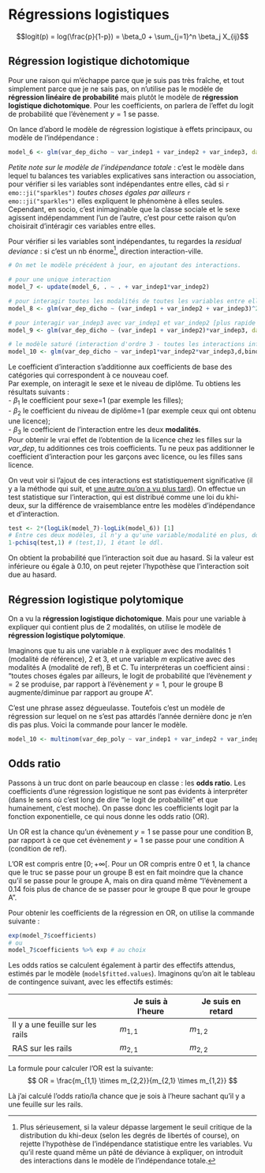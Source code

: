 
# Régressions logistiques {#reg-log}

$$logit(p) = log(\frac{p}{1-p}) = \beta_0 + \sum_{j=1}^n \beta_j X_{ij}$$

## Régression logistique dichotomique

Pour une raison qui m'échappe parce que je suis pas très fraîche, et tout simplement parce que je ne sais pas, on n'utilise pas le modèle de **régression linéaire de probabilité** mais plutôt le modèle de **régression logistique dichotomique**. Pour les coefficients, on parlera de l'effet du logit de probabilité que l'évènement $y=1$ se passe.

On lance d'abord le modèle de régression logistique à effets principaux, ou modèle de l'indépendance :

```r
model_6 <- glm(var_dep_dicho ~ var_indep1 + var_indep2 + var_indep3, data = d, weights = poids, family=binomial)
```

*Petite note sur le modèle de l'indépendance totale* : c'est le modèle dans lequel tu balances tes variables explicatives sans interaction ou association, pour vérifier si les variables sont indépendantes entre elles, càd si `r emo::ji("sparkles")` *toutes choses égales par ailleurs* `r emo::ji("sparkles")` elles expliquent le phénomène à elles seules. Cependant, en socio, c'est inimaginable que la classe sociale et le sexe agissent indépendamment l'un de l'autre, c'est pour cette raison qu'on choisirait d'intéragir ces variables entre elles.

Pour vérifier si les variables sont indépendantes, tu regardes la *residual deviance* : si c'est un nb énorme[^4], direction interaction-ville.

```r
# On met le modèle précédent à jour, en ajoutant des interactions.

# pour une unique interaction  
model_7 <- update(model_6, . ~ . + var_indep1*var_indep2)

# pour interagir toutes les modalités de toutes les variables entre elles (interaction d'ordre 2)  
model_8 <- glm(var_dep_dicho ~ (var_indep1 + var_indep2 + var_indep3)^2, data = d, weights = poids, family=binomial)  

# pour interagir var_indep3 avec var_indep1 et var_indep2 [plus rapide que d'écrire individuellement chaque interaction]
model_9 <- glm(var_dep_dicho ~ (var_indep1 + var_indep2)*var_indep3, data = d, weights = poids, family=binomial) 

# le modèle saturé (interaction d'ordre 3 - toutes les interactions inférieures seront automatiquement là)
model_10 <- glm(var_dep_dicho ~ var_indep1*var_indep2*var_indep3,d,binomial)
```

Le coefficient d'interaction s'additionne aux coefficients de base des catégories qui correspondent à ce nouveau coef.\
Par exemple, on interagit le sexe et le niveau de diplôme. Tu obtiens les résultats suivants :\
- $\beta_1$ le coefficient pour sexe=1 (par exemple les filles);\
- $\beta_2$ le coefficient du niveau de diplôme=1 (par exemple ceux qui ont obtenu une licence);\
- $\beta_3$ le coefficient de l'interaction entre les deux **modalités**.\
Pour obtenir le vrai effet de l'obtention de la licence chez les filles sur la $var\_dep$, tu additionnes ces trois coefficients. Tu ne peux pas additionner le coefficient d'interaction pour les garçons avec licence, ou les filles sans licence.

On veut voir si l'ajout de ces interactions est statistiquement significative (il y a la méthode qui suit, et [une autre qu'on a vu plus tard](#analyse-de-deviance)). On effectue un test statistique sur l'interaction, qui est distribué comme une loi du khi-deux, sur la différence de vraisemblance entre les modèles d'indépendance et d'interaction.

```r
test <- 2*(logLik(model_7)-logLik(model_6)) [1]
# Entre ces deux modèles, il n'y a qu'une variable/modalité en plus, donc le degré de liberté est de 1 (je sais plus pourquoi).
1-pchisq(test,1) # (test,1), 1 étant le ddl.
```

On obtient la probabilité que l'interaction soit due au hasard. Si la valeur est inférieure ou égale à 0.10, on peut rejeter l'hypothèse que l'interaction soit due au hasard.

## Régression logistique polytomique

On a vu la **régression logistique dichotomique**. Mais pour une variable à expliquer qui contient plus de 2 modalités, on utilise le modèle de **régression logistique polytomique**.

Imaginons que tu ais une variable $n$ à expliquer avec des modalités 1 (modalité de référence), 2 et 3, et une variable $m$ explicative avec des modalités A (modalité de ref), B et C. Tu interpréteras un coefficient ainsi : "toutes choses égales par ailleurs, le logit de probabilité que l'évènement $y=2$ se produise, par rapport à l'évènement $y=1$, pour le groupe B augmente/diminue par rapport au groupe A".

C'est une phrase assez dégueulasse. Toutefois c'est un modèle de régression sur lequel on ne s'est pas attardés l'année dernière donc je n'en dis pas plus. Voici la commande pour lancer le modèle.

```r
model_10 <- multinom(var_dep_poly ~ var_indep1 + var_indep2 + var_indep3, data=d, weights=poids)
```

## Odds ratio {#odds-ratio-complet}

Passons à un truc dont on parle beaucoup en classe : les **odds ratio**. Les coefficients d'une régression logistique ne sont pas évidents à interpréter (dans le sens où c'est long de dire "le logit de probabilité" et que humainement, c'est moche). On passe donc les coefficients logit par la fonction exponentielle, ce qui nous donne les odds ratio (OR).

Un OR est la chance qu'un évènement $y=1$ se passe pour une condition B, par rapport à ce que cet évènement $y=1$ se passe pour une condition A (condition de ref).

L'OR est compris entre $[0;+\infty[$. Pour un OR compris entre 0 et 1, la chance que le truc se passe pour un groupe B est en fait moindre que la chance qu'il se passe pour le groupe A, mais on dira quand même "l'évènement a 0.14 fois plus de chance de se passer pour le groupe B que pour le groupe A".

Pour obtenir les coefficients de la régression en OR, on utilise la commande suivante :

```r
exp(model_7$coefficients)
# ou
model_7$coefficients %>% exp # au choix
```

Les odds ratios se calculent également à partir des effectifs attendus, estimés par le modèle (`model$fitted.values`). Imaginons qu'on ait le tableau de contingence suivant, avec les effectifs estimés:

| |Je suis à l'heure|Je suis en retard|
|-|-|-|
|Il y a une feuille sur les rails|$m_{1,1}$|$m_{1,2}$|
|RAS sur les rails|$m_{2,1}$|$m_{2,2}$|

La formule pour calculer l'OR est la suivante:
$$ OR = \frac{m_{1,1} \times m_{2,2}}{m_{2,1} \times m_{1,2}} $$

Là j'ai calculé l'odds ratio/la chance que je sois à l'heure sachant qu'il y a une feuille sur les rails.

[^4]:Plus sérieusement, si la valeur dépasse largement le seuil critique de la distribution du khi-deux (selon les degrés de libertés of course), on rejette l'hypothèse de l'indépendance statistique entre les variables. Vu qu'il reste quand même un pâté de déviance à expliquer, on introduit des interactions dans le modèle de l'indépendance totale.
